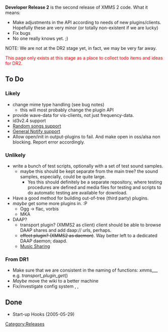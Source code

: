 {{Navbar}}

'''Developer Release 2''' is the second release of XMMS 2 code. What it means:

* Make adjustments in the API according to needs of new plugins/clients. Hopefully these are very minor (or totally non-existent if we are lucky)
* Fix bugs
* No one really knows yet. ;)

NOTE: We are not at the DR2 stage yet, in fact, we may be very far away.

<span style="color: red">This page only exists at this stage as a place to collect todo items and ideas for DR2.</span>

== To Do ==

=== Likely ===
* change mime type handling {{Bug|65}} (see bug notes)
** this will most probably change the plugin API
* provide wave-data for vis-clients, not just frequency-data.
* id3v2.4 support {{Bug|152}}
* [[Random songs support]] {{Bug|90}}
* [[General Notify support]] {{Bug|50}}
* Allow open/init in output-plugins to fail. And make open in oss/alsa non blocking. Report error accordingly.

=== Unlikely ===
* write a bunch of test scripts, optionally with a set of test sound samples.
** maybe this should be kept separate from the main tree? the sound samples, especially, could be quite large.
*** Yes this should definitely be a separate repository, where testing procedures are defined and media files for testing and scripts to do automatic testing are available for download.
* Have a good method for building out-of-tree (third party) plugins.
* ''maybe'' get some more plugins in. :P
** Ogg -> flac, vorbis
** MKA
* DAAP?
** transport plugin? (XMMS2 as client) client should be able to browse DAAP shares and add daap:// urls, perhaps.
** <strike>effect plugin? (XMMS2 as daemon)</strike>. Way better left to a dedicated DAAP daemon; daapd.
** [[Music Sharing]]

=== From DR1 ===
* Make sure that we are consistent in the naming of functions: ''xmms_<module>_<submodule>_<operation>'' e.g. ''transport_plugin_get''()
* ''Maybe'' move the wiki to a better machine
* Fix/investigate config system {{Bug|99}}, {{Bug|97}}, {{Bug|19}}

== Done ==
* Start-up Hooks (2005-05-29)

[[Category:Releases]]